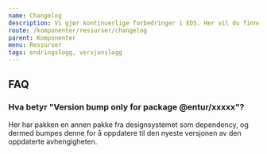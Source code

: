 ```yaml
---
name: Changelog
description: Vi gjør kontinuerlige forbedringer i EDS. Her vil du finne en oppsummering av hva som har blitt lansert oppført etter dataoen vi fullførte hver endring.
route: /komponenter/ressurser/changelog
parent: Komponenter
menu: Ressurser
tags: endringslogg, versjonslogg
---
```



<PageHeader />

<Changelog />

## FAQ

### Hva betyr "Version bump only for package @entur/xxxxx"?

Her har pakken en annen pakke fra designsystemet som dependency, og dermed bumpes denne for å oppdatere til den nyeste versjonen av den oppdaterte avhengigheten.
